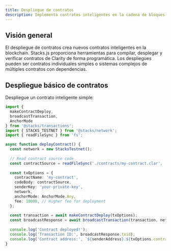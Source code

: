 ```yaml
---
title: Despliegue de contratos
description: Implementa contratos inteligentes en la cadena de bloques de Stacks
---
```

## Visión general

El despliegue de contratos crea nuevos contratos inteligentes en la blockchain. Stacks.js proporciona herramientas para compilar, desplegar y verificar contratos de Clarity de forma programática. Los despliegues pueden ser contratos individuales simples o sistemas complejos de múltiples contratos con dependencias.

## Despliegue básico de contratos

Despliegue un contrato inteligente simple:

```typescript
import { 
  makeContractDeploy,
  broadcastTransaction,
  AnchorMode 
} from '@stacks/transactions';
import { STACKS_TESTNET } from '@stacks/network';
import { readFileSync } from 'fs';

async function deployContract() {
  const network = new StacksTestnet();
  
  // Read contract source code
  const contractSource = readFileSync('./contracts/my-contract.clar', 'utf-8');
  
  const txOptions = {
    contractName: 'my-contract',
    codeBody: contractSource,
    senderKey: 'your-private-key',
    network,
    anchorMode: AnchorMode.Any,
    fee: 10000, // Higher fee for deployment
  };
  
  const transaction = await makeContractDeploy(txOptions);
  const broadcastResponse = await broadcastTransaction(transaction, network);
  
  console.log('Contract deployed!');
  console.log('Transaction ID:', broadcastResponse.txid);
  console.log('Contract address:', `${senderAddress}.${txOptions.contractName}`);
}
```
